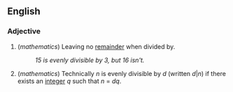 ==English==

===Adjective===

# (''mathematics'') Leaving no [[remainder]] when divided by.
#: ''15 is evenly divisible by 3, but 16 isn't.''
# (''mathematics'') Technically ''n'' is evenly divisible by ''d'' (written ''d''|''n'') if there exists an [[integer]] ''q'' such that ''n'' = ''dq''.